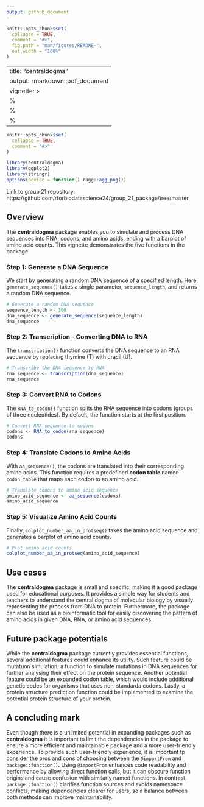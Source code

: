 ```yaml
---
output: github_document
---
```


<!-- README.md is generated from README.Rmd. Please edit that file -->

```r
knitr::opts_chunk$set(
  collapse = TRUE,
  comment = "#>",
  fig.path = "man/figures/README-",
  out.width = "100%"
)
```

---
title: "centraldogma"
output: rmarkdown::pdf_document
vignette: >
  %\VignetteIndexEntry{centraldogma}
  %\VignetteEngine{knitr::rmarkdown}
  %\VignetteEncoding{UTF-8}
---

```r
knitr::opts_chunk$set(
  collapse = TRUE,
  comment = "#>"
)
```

```r
library(centraldogma)
library(ggplot2)
library(stringr)
options(device = function() ragg::agg_png())
```

Link to group 21 repository: https://github.com/rforbiodatascience24/group_21_package/tree/master

## Overview

The **centraldogma** package enables you to simulate and process DNA sequences into RNA, codons, and amino acids, ending with a barplot of amino acid counts. This vignette demonstrates the five functions in the package.

### Step 1: Generate a DNA Sequence

We start by generating a random DNA sequence of a specified length. Here, `generate_sequence()` takes a single parameter, `sequence_length`, and returns a random DNA sequence.

```r
# Generate a random DNA sequence
sequence_length <- 100
dna_sequence <- generate_sequence(sequence_length)
dna_sequence
```

### Step 2: Transcription - Converting DNA to RNA

The `transcription()` function converts the DNA sequence to an RNA sequence by replacing thymine (T) with uracil (U).

```r
# Transcribe the DNA sequence to RNA
rna_sequence <- transcription(dna_sequence)
rna_sequence
```

### Step 3: Convert RNA to Codons

The `RNA_to_codon()` function splits the RNA sequence into codons (groups of three nucleotides). By default, the function starts at the first position.

```r
# Convert RNA sequence to codons
codons <- RNA_to_codon(rna_sequence)
codons
```

### Step 4: Translate Codons to Amino Acids

With `aa_sequence()`, the codons are translated into their corresponding amino acids. This function requires a predefined **codon table** named `codon_table` that maps each codon to an amino acid.

```r
# Translate codons to amino acid sequence
amino_acid_sequence <- aa_sequence(codons)
amino_acid_sequence
```

### Step 5: Visualize Amino Acid Counts

Finally, `colplot_number_aa_in_protseq()` takes the amino acid sequence and generates a barplot of amino acid counts.

```r
# Plot amino acid counts
colplot_number_aa_in_protseq(amino_acid_sequence)
```

## Use cases

The **centraldogma** package is small and specific, making it a good package used for educational purposes. It provides a simple way for students and teachers to understand the central dogma of molecular biology by visually representing the process from DNA to protein.
Furthermore, the package can also be used as a bioinformatic tool for easily discovering the pattern of amino acids in given DNA, RNA, or amino acid sequences.

## Future package potentials

While the **centraldogma** package currently provides essential functions, several additional features could enhance its utility. Such feature could be mutatuon simulation, a function to simulate mutations in DNA sequences for further analysing their effect on the protein sequence. Another potential feature could be an expanded codon table, which would include additional genetic codes for organisms that uses non-standarda codons. Lastly, a protein structure prediction function could be implemented to examine the potential protein structure of your protein.

## A concluding mark

Even though there is a unlimited potential in expanding packages such as **centraldogma** it is important to limit the dependencies in the package to ensure a more efficient and maintainable package and a more user-friendly experience. \n
To provide such user-friendly experience, it is important tp consider the pros and cons of choosing between the `@importFrom` and `package::function()`. Using `@importFrom` enhances code readability and performance by allowing direct function calls, but it can obscure function origins and cause confusion with similarly named functions. In contrast, `package::function()` clarifies function sources and avoids namespace conflicts, making dependencies clearer for users, so a balance between both methods can improve maintainability.
